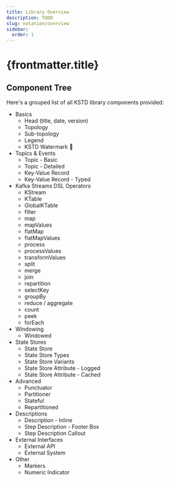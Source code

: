 ```yaml
---
title: Library Overview
description: TODO
slug: notation/overview
sidebar:
  order: 1
---
```


# {frontmatter.title}

## Component Tree

Here's a grouped list of all KSTD library components provided:

- Basics
  - Head (title, date, version)
  - Topology
  - Sub-topology
  - Legend
  - KSTD Watermark 🦦
- Topics & Events
  - Topic - Basic
  - Topic - Detailed
  - Key-Value Record
  - Key-Value Record - Typed
- Kafka Streams DSL Operators
  - KStream
  - KTable
  - GlobalKTable
  - filter
  - map
  - mapValues
  - flatMap
  - flatMapValues
  - process
  - processValues
  - transformValues
  - split
  - merge
  - join
  - repartition
  - selectKey
  - groupBy
  - reduce / aggregate
  - count
  - peek
  - forEach
- Windowing
  - Windowed
- State Stores
  - State Store
  - State Store Types
  - State Store Variants
  - State Store Attribute - Logged
  - State Store Attribute - Cached
- Advanced
  - Punctuator
  - Partitioner
  - Stateful
  - Repartitioned
- Descriptions
  - Description - Inline
  - Step Description - Footer Box
  - Step Description Callout
- External Interfaces
  - External API
  - External System
- Other
  - Markers
  - Numeric Indicator

